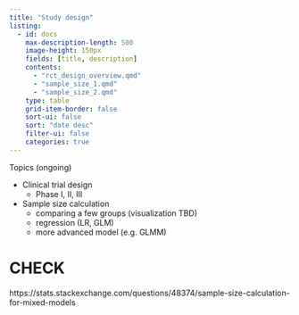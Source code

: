 ```yaml
---
title: "Study design"
listing:
  - id: docs
    max-description-length: 500
    image-height: 150px
    fields: [title, description]
    contents: 
      - "rct_design_overview.qmd"
      - "sample_size_1.qmd"
      - "sample_size_2.qmd"
    type: table
    grid-item-border: false
    sort-ui: false
    sort: "date desc"
    filter-ui: false
    categories: true
---
```


Topics (ongoing)

* Clinical trial design
  * Phase I, II, III
* Sample size calculation
  * comparing a few groups (visualization TBD)
  * regression (LR, GLM)
  * more advanced model (e.g. GLMM)

::: {#docs}
:::


# CHECK

https://stats.stackexchange.com/questions/48374/sample-size-calculation-for-mixed-models



